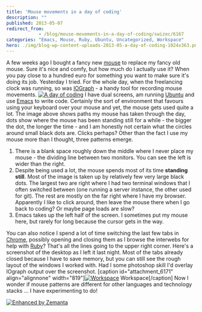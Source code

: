```yaml
---
title: 'Mouse movements in a day of coding'
description: ""
published: 2013-05-07
redirect_from: 
            - /blog/mouse-movements-in-a-day-of-coding/swizec/6167
categories: "Emacs, Mouse, Ruby, Ubuntu, Uncategorized, Workspace"
hero: ./img/blog-wp-content-uploads-2013-05-a-day-of-coding-1024x363.png
---
```


A few weeks ago I bought a fancy new [mouse](http://en.wikipedia.org/wiki/Mouse_%28computing%29 "Mouse (computing)") to replace my fancy old mouse. Sure it's nice and comfy, but how much do I actually use it? When you pay close to a hundred euro for something you want to make sure it's doing its job. Yesterday I tried. For the whole day, when the freelancing clock was running, so was [IOGraph](http://iographica.com/) - a handy tool for recording mouse movements. [![A day of coding](./img/blog-wp-content-uploads-2013-05-a-day-of-coding-1024x363.png "A day of coding")](http://swizec.com/blog/wp-content/uploads/2013/05/a-day-of-coding.png) I have dual screens, am running [Ubuntu](http://www.ubuntu.com "Ubuntu (operating system)") and use [Emacs](http://www.gnu.org/software/emacs "Emacs") to write code. Certainly the sort of environment that favours using your keyboard over your mouse and yet, the mouse gets used quite a lot. The image above shows paths my mouse has taken through the day, dots show where the mouse has been standing still for a while - the bigger the dot, the longer the time - and I am honestly not certain what the circles around small black dots are. Clicks perhaps? Other than the fact I use my mouse more than I thought, three patterns emerge.

1.  There is a blank space roughly down the middle where I never place my mouse - the dividing line between two monitors. You can see the left is wider than the right.
2.  Despite being used a lot, the mouse spends most of its time **standing still**. Most of the image is taken up by relatively few very large black dots. The largest two are right where I had two terminal windows that I often switched between (one running a server instance, the other used for git). The rest are mostly on the far right where I have my browser. Apparently I like to click around, then leave the mouse there when I go back to coding? Or maybe page loads are slow?
3.  Emacs takes up the left half of the screen. I sometimes put my mouse here, but rarely for long because the cursor gets in the way.

You can also notice I spend a lot of time switching the last few tabs in [Chrome](http://www.google.com/chrome "Google Chrome"), possibly opening and closing them as I browse the interwebs for help with [Ruby](http://www.ruby-lang.org/ "Ruby (programming language)")? That's all the lines going to the upper right corner. Here's a screenshot of the desktop as I left it last night. Most of the tabs already closed because I have to save memory, but you can still see the rough layout of the windows I worked with. Had I some photoshop skill I'd overlay IOgraph output over the screenshot. \[caption id="attachment_6171" align="alignnone" width="819"][![Workspace](./img/blog-wp-content-uploads-2013-05-Workspace-1_193-1024x363.png "Workspace")](http://swizec.com/blog/wp-content/uploads/2013/05/Workspace-1_193.png) Workspace\[/caption] Now I wonder if mouse patterns are different for other languages and technology stacks ... I have experimenting to do!

[![Enhanced by Zemanta](http://img.zemanta.com/zemified_e.png?x-id=638e0b4f-5b2f-4a1e-9476-a1d85e6bdfd9)](http://www.zemanta.com/?px "Enhanced by Zemanta")
